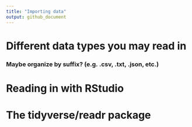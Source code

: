 ```yaml
---
title: "Importing data"
output: github_document
---
```


# Different data types you may read in

### Maybe organize by suffix? (e.g. .csv, .txt, .json, etc.)

# Reading in with RStudio

# The tidyverse/readr package